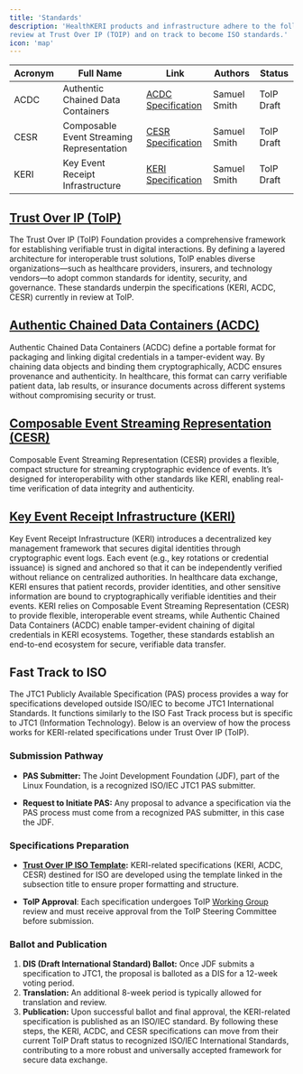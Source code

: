 ```yaml
---
title: 'Standards'
description: 'HealthKERI products and infrastructure adhere to the following standards, which are currently in public
review at Trust Over IP (TOIP) and on track to become ISO standards.'
icon: 'map'
---
```


| Acronym | Full Name | Link | Authors | Status |
|---|---|---|---|---|
| ACDC | Authentic Chained Data Containers | [ACDC Specification](https://github.com/trustoverip/tswg-acdc-specification) | Samuel Smith | ToIP Draft |
| CESR | Composable Event Streaming Representation | [CESR Specification](https://github.com/trustoverip/tswg-cesr-specification) | Samuel Smith | ToIP Draft |
| KERI | Key Event Receipt Infrastructure | [KERI Specification](https://github.com/trustoverip/tswg-keri-specification) | Samuel Smith | ToIP Draft |

## [Trust Over IP (ToIP)](https://www.trustoverip.org/)
The Trust Over IP (ToIP) Foundation provides a comprehensive framework for establishing verifiable trust in digital
interactions. By defining a layered architecture for interoperable trust solutions, ToIP enables diverse
organizations—such as healthcare providers, insurers, and technology vendors—to adopt common standards for identity,
security, and governance. These standards underpin the specifications (KERI, ACDC, CESR) currently in review at ToIP.

## [Authentic Chained Data Containers (ACDC)](https://github.com/trustoverip/tswg-acdc-specification)
Authentic Chained Data Containers (ACDC) define a portable format for packaging and linking digital credentials in a
tamper-evident way. By chaining data objects and binding them cryptographically, ACDC ensures provenance and
authenticity. In healthcare, this format can carry verifiable patient data, lab results, or insurance documents across
different systems without compromising security or trust.

## [Composable Event Streaming Representation (CESR)](https://github.com/trustoverip/tswg-cesr-specification)
Composable Event Streaming Representation (CESR) provides a flexible, compact structure for streaming cryptographic
evidence of events. It’s designed for interoperability with other standards like KERI, enabling real-time verification
of data integrity and authenticity.

## [Key Event Receipt Infrastructure (KERI)](https://github.com/trustoverip/tswg-keri-specification)
Key Event Receipt Infrastructure (KERI) introduces a decentralized key management framework that secures digital
identities through cryptographic event logs. Each event (e.g., key rotations or credential issuance) is signed and
anchored so that it can be independently verified without reliance on centralized authorities. In healthcare data
exchange, KERI ensures that patient records, provider identities, and other sensitive information are bound to
cryptographically verifiable identities and their events. KERI relies on Composable Event Streaming Representation
(CESR) to provide flexible, interoperable event streams, while Authentic Chained Data Containers (ACDC) enable
tamper-evident chaining of digital credentials in KERI ecosystems. Together, these standards establish an end-to-end
ecosystem for secure, verifiable data transfer.

## Fast Track to ISO
The JTC1 Publicly Available Specification (PAS) process provides a way for specifications developed outside ISO/IEC to
become JTC1 International Standards. It functions similarly to the ISO Fast Track process but is specific to JTC1
(Information Technology). Below is an overview of how the process works for KERI-related specifications under Trust
Over IP (ToIP).

### Submission Pathway

- **PAS Submitter:** The Joint Development Foundation (JDF), part of the Linux Foundation, is a recognized ISO/IEC JTC1
PAS submitter.

- **Request to Initiate PAS:** Any proposal to advance a specification via the PAS process must come from a recognized
PAS submitter, in this case the JDF.

### Specifications Preparation

- **[Trust Over IP ISO Template](https://trustoverip.org/wp-content/uploads/ToIP-Trust-Assurance-and-Certification-Controlled-Document-Template-V1.0-2021-10-19.pdf):**
KERI-related specifications (KERI, ACDC, CESR) destined for ISO are developed using the template linked in the
subsection title to ensure proper formatting and structure.

- **ToIP Approval**: Each specification undergoes ToIP [Working Group](https://lf-toip.atlassian.net/wiki/spaces/HOME/pages/)
review and must receive approval from the ToIP Steering Committee before submission.

### Ballot and Publication

1. **DIS (Draft International Standard) Ballot:** Once JDF submits a specification to JTC1, the proposal is balloted as
a DIS for a 12-week voting period.
2. **Translation:** An additional 8-week period is typically allowed for translation and review.
3. **Publication:** Upon successful ballot and final approval, the KERI-related specification is published as an ISO/IEC
standard. By following these steps, the KERI, ACDC, and CESR specifications can move from their current ToIP Draft
status to recognized ISO/IEC International Standards, contributing to a more robust and universally accepted framework
for secure data exchange.
